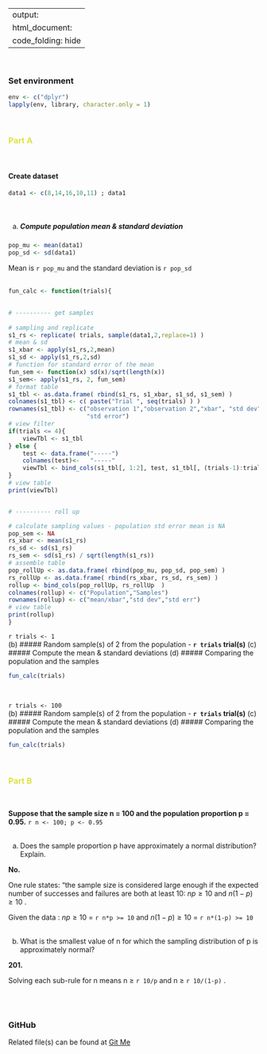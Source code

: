 
---
output:
    html_document:
        code_folding: hide 
---
<br>

### Set environment
```r
env <- c("dplyr")
lapply(env, library, character.only = 1)
```
<br>

### <span style="color:rgb(219,228,66)">Part A</span>
<br>


#### Create dataset
```r
data1 <- c(8,14,16,10,11) ; data1
```
<br>

(a) ##### Compute population mean & standard deviation
```r
pop_mu <- mean(data1)
pop_sd <- sd(data1)
```

Mean is `r pop_mu ` and the standard deviation is `r pop_sd `  
<br>

```r
fun_calc <- function(trials){

    
# ---------- get samples
    
# sampling and replicate
s1_rs <- replicate( trials, sample(data1,2,replace=1) )
# mean & sd
s1_xbar <- apply(s1_rs,2,mean)
s1_sd <- apply(s1_rs,2,sd)
# function for standard error of the mean
fun_sem <- function(x) sd(x)/sqrt(length(x))
s1_sem<- apply(s1_rs, 2, fun_sem)
# format table
s1_tbl <- as.data.frame( rbind(s1_rs, s1_xbar, s1_sd, s1_sem) )
colnames(s1_tbl) <- c( paste("Trial ", seq(trials) ) )
rownames(s1_tbl) <- c("observation 1","observation 2","xbar", "std dev",
                      "std error")
# view filter
if(trials <= 4){
    viewTbl <- s1_tbl
} else {
    test <- data.frame("-----")
    colnames(test)<-   "-----"
    viewTbl <- bind_cols(s1_tbl[, 1:2], test, s1_tbl[, (trials-1):trials] )
}
# view table
print(viewTbl)


# ---------- roll up

# calculate sampling values - population std error mean is NA
pop_sem <- NA
rs_xbar <- mean(s1_rs)
rs_sd <- sd(s1_rs)
rs_sem <- sd(s1_rs) / sqrt(length(s1_rs))
# assemble table
pop_rollUp <- as.data.frame( rbind(pop_mu, pop_sd, pop_sem) )
rs_rollUp <- as.data.frame( rbind(rs_xbar, rs_sd, rs_sem) )
rollup <- bind_cols(pop_rollUp, rs_rollUp  )
colnames(rollup) <- c("Population","Samples")
rownames(rollup) <- c("mean/xbar","std dev","std err")
# view table
print(rollup)
}
```

`r trials <- 1`  
(b) ##### Random sample(s) of 2 from the population - **`r trials` trial(s)**
(c) ##### Compute the mean & standard deviations
(d) ##### Comparing the population and the samples
```r
fun_calc(trials)
```
<br>


`r trials <- 100`  
(b) ##### Random sample(s) of 2 from the population - **`r trials` trial(s)**
(c) ##### Compute the mean & standard deviations
(d) ##### Comparing the population and the samples
```r
fun_calc(trials)
```
<br>


### <span style="color:rgb(219,228,66)">Part B</span>
<br>


**Suppose that the sample size n = 100 and the population proportion p = 0.95.**
`r n <- 100; p <- 0.95 `  
<br>

(a) Does the sample proportion p have approximately a normal distribution? Explain.

**No.**

One rule states: "the sample size is considered large enough if the expected number of successes and failures are both at least 10: 
$np \ge 10$ and $n(1-p) \ge 10$  .

Given the data : $np \ge 10$ = `r n*p >= 10 ` 
    and $n(1-p) \ge 10$ = `r n*(1-p) >= 10 `  
<br>


(b) What is the smallest value of n for which the sampling distribution of p is approximately normal?  

**201.**

Solving each sub-rule for n means
n $\ge$ `r 10/p ` and n $\ge$ `r 10/(1-p)` .


<br><br>


### GitHub
Related file(s) can be found at <a href="https://github.com/eltownes/USF-LIS4273/tree/master/Module%205">Git Me</a>
<br><br>

